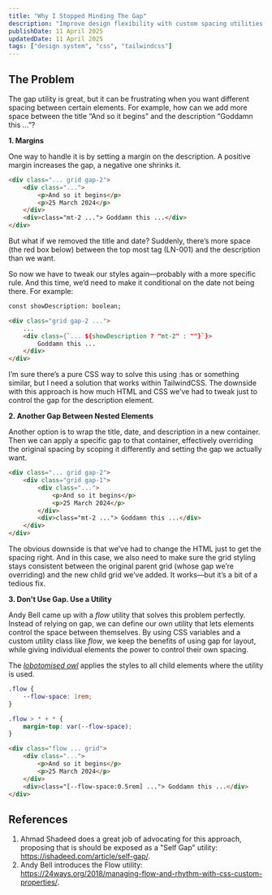 ```yaml
---
title: "Why I Stopped Minding The Gap"
description: "Improve design flexibility with custom spacing utilities in TailwindCSS."
publishDate: 11 April 2025
updatedDate: 11 April 2025
tags: ["design system", "css", "tailwindcss"]
---
```



## The Problem

The gap utility is great, but it can be frustrating when you want different spacing between certain elements. For example, how can we add more space between the title “And so it begins” and the description “Goddamn this …”?

<CaptionedImage
	src={gapWeWantToChange}
	alt="The gap we want to customise"
	caption="The gap we want to customise"
/>

**1. Margins**

One way to handle it is by setting a margin on the description. A positive margin increases the gap, a negative one shrinks it.

```html
<div class="... grid gap-2">
	<div class="...">
		<p>And so it begins</p>
		<p>25 March 2024</p>
	</div>
	<div>class="mt-2 ..."> Goddamn this ...</div>
</div>
```

But what if we removed the title and date? Suddenly, there’s more space (the red box below) between the top most tag (LN-001) and the description than we want.

<CaptionedImage
	src={whyMarginsAreAProblem}
	alt="Illustration showing how margins create inconsistent spacing when elements are removed"
	caption="When the title and date are removed, the margin creates too much space"
/>

So now we have to tweak our styles again—probably with a more specific rule. And this time, we’d need to make it conditional on the date not being there. For example:

```html
const showDescription: boolean;

<div class="grid gap-2 ...">
	...
	<div class={`... ${showDescription ? "mt-2" : ""}`}>
		Goddamn this ...
	</div>
</div>
```

I’m sure there’s a pure CSS way to solve this using :has or something similar, but I need a solution that works within TailwindCSS. The downside with this approach is how much HTML and CSS we’ve had to tweak just to control the gap for the description element.

**2. Another Gap Between Nested Elements**

Another option is to wrap the title, date, and description in a new container. Then we can apply a specific gap to that container, effectively overriding the original spacing by scoping it differently and setting the gap we actually want.

```html
<div class="... grid gap-2">
	<div class="grid gap-1">
		<div class="...">
			<p>And so it begins</p>
			<p>25 March 2024</p>
		</div>
		<div>class="mt-2 ..."> Goddamn this ...</div>
	</div>
</div>
```

The obvious downside is that we’ve had to change the HTML just to get the spacing right. And in this case, we also need to make sure the grid styling stays consistent between the original parent grid (whose gap we’re overriding) and the new child grid we’ve added. It works—but it’s a bit of a tedious fix.

**3. Don't Use Gap. Use a Utility**

Andy Bell came up with a _flow_ utility that solves this problem perfectly. Instead of relying on gap, we can define our own utility that lets elements control the space between themselves. By using CSS variables and a custom utility class like _flow_, we keep the benefits of using gap for layout, while giving individual elements the power to control their own spacing.

The _[lobotomised owl](https://alistapart.com/article/axiomatic-css-and-lobotomized-owls/)_ applies the styles to all child elements where the utility is used.

```css title="global.css"
.flow {
	--flow-space: 1rem;
}

.flow > * + * {
	margin-top: var(--flow-space);
}
```

```html
<div class="flow ... grid">
	<div class="...">
		<p>And so it begins</p>
		<p>25 March 2024</p>
	</div>
	<div>class="[--flow-space:0.5rem] ..."> Goddamn this ...</div>
</div>
```

## References

1. Ahmad Shadeed does a great job of advocating for this approach, proposing that is should be exposed as a "Self Gap" utility: https://ishadeed.com/article/self-gap/.
2. Andy Bell introduces the Flow utility: https://24ways.org/2018/managing-flow-and-rhythm-with-css-custom-properties/.

